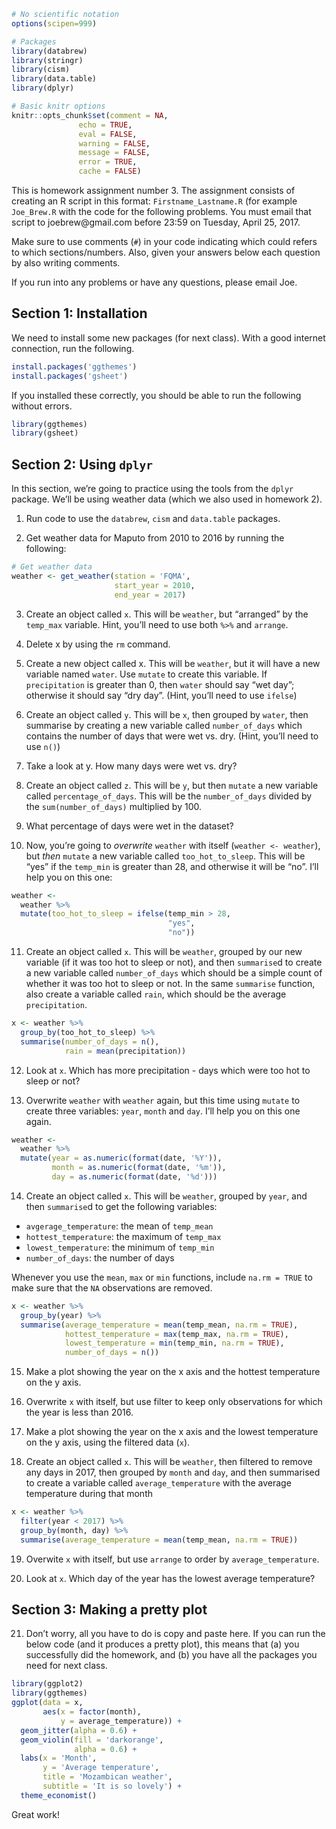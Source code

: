 ```r
# No scientific notation
options(scipen=999)

# Packages 
library(databrew)
library(stringr)
library(cism)
library(data.table)
library(dplyr)

# Basic knitr options
knitr::opts_chunk$set(comment = NA, 
               echo = TRUE,
               eval = FALSE,
               warning = FALSE, 
               message = FALSE, 
               error = TRUE, 
               cache = FALSE)
```

This is homework assignment number 3. The assignment consists of creating an R script in this format: `Firstname_Lastname.R` (for example `Joe_Brew.R` with the code for the following problems. You must email that script to joebrew@gmail.com before 23:59 on Tuesday, April 25, 2017.

Make sure to use comments (`#`) in your code indicating which could refers to which sections/numbers. Also, given your answers below each question by also writing comments. 

If you run into any problems or have any questions, please email Joe.

## Section 1: Installation

We need to install some new packages (for next class). With a good internet connection, run the following.

```r
install.packages('ggthemes')
install.packages('gsheet')
```

If you installed these correctly, you should be able to run the following without errors.

```r
library(ggthemes)
library(gsheet)
```

## Section 2: Using `dplyr`

In this section, we're going to practice using the tools from the `dplyr` package. We'll be using weather data (which we also used in homework 2).

1. Run code to use the `databrew`, `cism` and `data.table` packages.

2. Get weather data for Maputo from 2010 to 2016 by running the following:

```r
# Get weather data
weather <- get_weather(station = 'FQMA', 
                       start_year = 2010,
                       end_year = 2017)
```

3. Create an object called `x`. This will be `weather`, but "arranged" by the `temp_max` variable. Hint, you'll need to use both `%>%` and `arrange`.

4. Delete x by using the `rm` command.

5. Create a new object called x. This will be `weather`, but it will have a new variable named `water`. Use `mutate` to create this variable. If `precipitation` is greater than 0, then `water` should say "wet day"; otherwise it should say "dry day". (Hint, you'll need to use `ifelse`)

6. Create an object called `y`. This will be `x`, then grouped by `water`, then summarise by creating a new variable called `number_of_days` which contains the number of days that were wet vs. dry. (Hint, you'll need to use `n()`)

7. Take a look at y. How many days were wet vs. dry?

8. Create an object called `z`. This will be `y`, but then `mutate` a new variable called `percentage_of_days`. This will be the `number_of_days` divided by the `sum(number_of_days)` multiplied by 100.

9. What percentage of days were wet in the dataset?

10. Now, you're going to _overwrite_ `weather` with itself (`weather <- weather`), but _then_ `mutate` a new variable called `too_hot_to_sleep`. This will be "yes" if the `temp_min` is greater than 28, and otherwise it will be "no". I'll help you on this one:

```r
weather <- 
  weather %>%
  mutate(too_hot_to_sleep = ifelse(temp_min > 28,
                                   "yes",
                                   "no"))
```

11. Create an object called `x`. This will be `weather`, grouped by our new variable (if it was too hot to sleep or not), and then `summarise`d to create a new variable called `number_of_days` which should be a simple count of whether it was too hot to sleep or not. In the same `summarise` function, also create a variable called `rain`, which should be the average `precipitation`.

```r
x <- weather %>%
  group_by(too_hot_to_sleep) %>%
  summarise(number_of_days = n(),
            rain = mean(precipitation))
```

12. Look at `x`. Which has more precipitation - days which were too hot to sleep or not?

13. Overwrite `weather` with `weather` again, but this time using `mutate` to create three variables: `year`, `month` and `day`. I'll help you on this one again.

```r
weather <- 
  weather %>%
  mutate(year = as.numeric(format(date, '%Y')),
         month = as.numeric(format(date, '%m')),
         day = as.numeric(format(date, '%d')))
```

14. Create an object called `x`. This will be `weather`, grouped by `year`, and then `summarise`d to get the following variables:
- `avgerage_temperature`: the mean of `temp_mean`
- `hottest_temperature`: the maximum of `temp_max`
- `lowest_temperature`: the minimum of `temp_min`
- `number_of_days`: the number of days

Whenever you use the `mean`, `max` or `min` functions, include `na.rm = TRUE` to make sure that the `NA` observations are removed. 

```r
x <- weather %>%
  group_by(year) %>%
  summarise(average_temperature = mean(temp_mean, na.rm = TRUE),
            hottest_temperature = max(temp_max, na.rm = TRUE),
            lowest_temperature = min(temp_min, na.rm = TRUE),
            number_of_days = n())
```

15. Make a plot showing the year on the x axis and the hottest temperature on the y axis. 

16. Overwrite `x` with itself, but use filter to keep only observations for which the year is less than 2016.

17. Make a plot showing the year on the x axis and the lowest temperature on the y axis, using the filtered data (`x`).

18. Create an object called `x`. This will be `weather`, then filtered to remove any days in 2017, then grouped by `month` and `day`, and then summarised to create a variable called `average_temperature` with the average temperature during that month

```r
x <- weather %>%
  filter(year < 2017) %>%
  group_by(month, day) %>%
  summarise(average_temperature = mean(temp_mean, na.rm = TRUE))
```

19. Overwite `x` with itself, but use `arrange` to order by `average_temperature`. 

20. Look at `x`. Which day of the year has the lowest average temperature?

## Section 3: Making a pretty plot

21. Don't worry, all you have to do is copy and paste here. If you can run the below code (and it produces a pretty plot), this means that (a) you successfully did the homework, and (b) you have all the packages you need for next class.

```r
library(ggplot2)
library(ggthemes)
ggplot(data = x,
       aes(x = factor(month),
           y = average_temperature)) +
  geom_jitter(alpha = 0.6) +
  geom_violin(fill = 'darkorange',
              alpha = 0.6) +
  labs(x = 'Month',
       y = 'Average temperature',
       title = 'Mozambican weather',
       subtitle = 'It is so lovely') +
  theme_economist()
```

Great work!